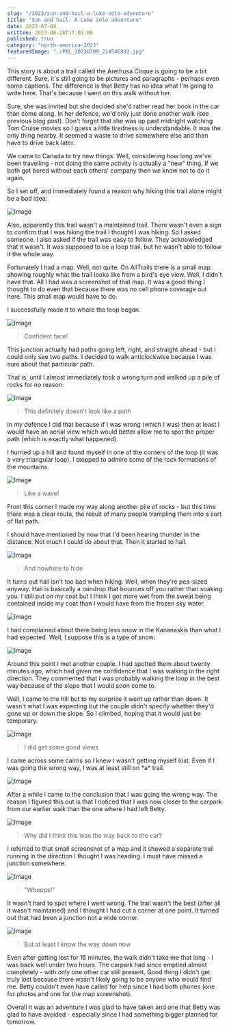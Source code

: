 ```yaml
---
slug: "/2023/sun-and-hail-a-luke-solo-adventure"
title: "Sun and hail: A Luke solo adventure"
date: 2023-07-09
written: 2023-08-28T17:05:00
published: true
category: "north-america-2023"
featuredImage: "./PXL_20230709_214546892.jpg"
---
```


This story is about a trail called the Arethusa Cirque is going to be a bit different. Sure, it's still going to be pictures and paragraphs - perhaps even some captions. The difference is that Betty has no idea what I'm going to write here. That's because I went on this walk without her.

Sure, she was invited but she decided she'd rather read her book in the car than come along. In her defence, we'd only just done another walk (see previous blog post). Don't forget that she was up past midnight watching Tom Cruise movies so I guess a little tiredness is understandable. It was the only thing nearby. It seemed a waste to drive somewhere else and then have to drive back later.

We came to Canada to try new things. Well, considering how long we've been travelling - not doing the same activity is actually a "new" thing. If we both got bored without each others' company then we know not to do it again.

So I set off, and immediately found a reason why hiking this trail alone might be a bad idea:

![Image](PXL_20230709_204410298.jpg)

Also, apparently this trail wasn't a maintained trail. There wasn't even a sign to confirm that I was hiking the trail I thought I was hiking. So I asked someone. I also asked if the trail was easy to follow. They acknowledged that it wasn't. It was supposed to be a loop trail, but he wasn't able to follow it the whole way.

Fortunately I had a map. Well, not quite. On AllTrails there is a small map showing roughly what the trail looks like from a bird's eye view. Well, I didn't have that. All I had was a screenshot of that map. It was a good thing I thought to do even that because there was no cell phone coverage out here. This small map would have to do.

I successfully made it to where the loop began.

![Image](PXL_20230709_205417578.jpg)

> Confident face!

This junction actually had paths going left, right, and straight ahead - but I could only see two paths. I decided to walk anticlockwise because I was sure about that particular path.

That is, until I almost immediately took a wrong turn and walked up a pile of rocks for no reason.

![Image](PXL_20230709_210149051.jpg)

> This definitely doesn't look like a path

In my defence I did that because if I was wrong (which I was) then at least I would have an aerial view which would better allow me to spot the proper path (which is exactly what happened).

I hurried up a hill and found myself in one of the corners of the loop (it was a very triangular loop). I stopped to admire some of the rock formations of the mountains.

![Image](PXL_20230709_211218997.jpg)

> Like a wave!

From this corner I made my way along another pile of rocks - but this time there was a clear route, the result of many people trampling them into a sort of flat path.

I should have mentioned by now that I'd been hearing thunder in the distance. Not much I could do about that. Then it started to hail.

![Image](PXL_20230709_212839025.jpg)

> And nowhere to hide

It turns out hail isn't too bad when hiking. Well, when they're pea-sized anyway. Hail is basically a raindrop that bounces off you rather than soaking you. I still put on my coat but I think I got more wet from the sweat being contained inside my coat than I would have from the frozen sky water.

![Image](PXL_20230709_213030292.jpg)

I had complained about there being less snow in the Kananaskis than what I had expected. Well, I suppose this is a type of snow:

![Image](PXL_20230709_213122657.jpg)

Around this point I met another couple. I had spotted them about twenty minutes ago, which had given me confidence that I was walking in the right direction. They commented that I was probably walking the loop in the best way because of the slope that I would soon come to.

Well, I came to the hill but to my surprise it went up rather than down. It wasn't what I was expecting but the couple didn't specify whether they'd gone up or down the slope. So I climbed, hoping that it would just be temporary.

![Image](PXL_20230709_214457110.jpg)

> I did get some good views

I came across some cairns so I knew I wasn't getting myself lost. Even if I was going the wrong way, I was at least still on \*a\* trail.

![Image](PXL_20230709_214546892.jpg)

After a while I came to the conclusion that I was going the wrong way. The reason I figured this out is that I noticed that I was now closer to the carpark from our earlier walk than the one where I had left Betty.

![Image](PXL_20230709_215330922.jpg)

> Why did I think this was the way back to the car?

I referred to that small screenshot of a map and it showed a separate trail running in the direction I thought I was heading. I must have missed a junction somewhere.

![Image](PXL_20230709_215334345.jpg)

> "Whoops!"

It wasn't hard to spot where I went wrong. The trail wasn't the best (after all it wasn't maintained) and I thought I had cut a corner at one point. It turned out that had been a junction not a wide corner.

![Image](PXL_20230709_220223005.jpg)

> But at least I know the way down now

Even after getting lost for 15 minutes, the walk didn't take me that long - I was back well under two hours. The carpark had since emptied almost completely - with only one other car still present. Good thing I didn't get truly lost because there wasn't likely going to be anyone who would find me. Betty couldn't even have called for help since I had both phones (one for photos and one for the map screenshot).

Overall it was an adventure I was glad to have taken and one that Betty was glad to have avoided - especially since I had something bigger planned for tomorrow.
